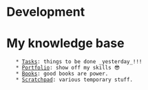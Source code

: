 = Development =

= My knowledge base =
    * [[Tasks]]: things to be done _yesterday_!!!
    * [[Portfolio]]: show off my skills 😎
    * [[Books]]: good books are power.
    * [[Scratchpad]]: various temporary stuff.
